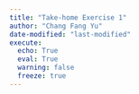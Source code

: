 ```yaml
---
title: "Take-home Exercise 1"
author: "Chang Fang Yu"
date-modified: "last-modified"
execute:
  echo: True
  eval: True
  warning: false
  freeze: true
---
```


